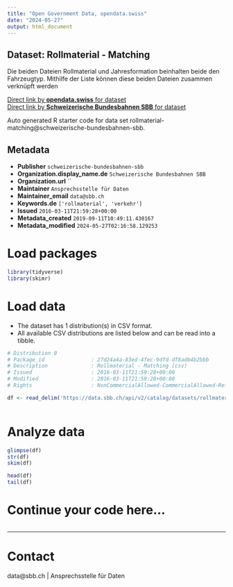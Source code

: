 ```yaml
---
title: "Open Government Data, opendata.swiss"
date: "2024-05-27"
output: html_document
---
```


## Dataset: Rollmaterial - Matching

Die beiden Dateien Rollmaterial und Jahresformation beinhalten beide den Fahrzeugtyp. Mithilfe der Liste können diese beiden Dateien zusammen verknüpft werden

[Direct link by **opendata.swiss** for dataset](https://opendata.swiss/de/dataset/rollmaterial-matching1)<br>
[Direct link by **Schweizerische Bundesbahnen SBB** for dataset](https://data.sbb.ch/explore/dataset/rollmaterial-matching/)

Auto generated R starter code for data set rollmaterial-matching@schweizerische-bundesbahnen-sbb.

## Metadata

- **Publisher** `schweizerische-bundesbahnen-sbb`
- **Organization.display_name.de** `Schweizerische Bundesbahnen SBB`
- **Organization.url** ``
- **Maintainer** `Ansprechsstelle für Daten`
- **Maintainer_email** `data@sbb.ch`
- **Keywords.de** `['rollmaterial', 'verkehr']`
- **Issued** `2016-03-11T21:59:28+00:00`
- **Metadata_created** `2019-09-11T10:49:11.430167`
- **Metadata_modified** `2024-05-27T02:16:58.129253`


# Load packages

```r

library(tidyverse)
library(skimr)

```

# Load data

-   The dataset has 1 distribution(s) in CSV format.
-   All available CSV distributions are listed below and can be read into a tibble.

```r

# Distribution 0
# Package_id               : 27d24a4a-83ed-4fec-9dfd-df8adb4b2bbb
# Description              : Rollmaterial - Matching (csv)
# Issued                   : 2016-03-11T21:59:28+00:00
# Modified                 : 2016-03-11T21:59:28+00:00
# Rights                   : NonCommercialAllowed-CommercialAllowed-ReferenceRequired

df <- read_delim('https://data.sbb.ch/api/v2/catalog/datasets/rollmaterial-matching/exports/csv')



```

# Analyze data

```r

glimpse(df)
str(df)
skim(df)

head(df)
tail(df)

```

# Continue your code here...

```r

```

------------------------------------------------------------------------

# Contact

data@sbb.ch | Ansprechsstelle für Daten
